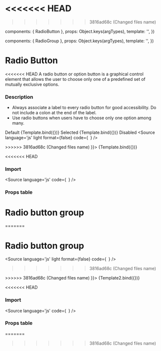 
<<<<<<< HEAD
=======
>>>>>>> 3816ad68c (Changed files name)

  components: { RadioButton },
  props:      Object.keys(argTypes),
  template:   '<RadioButton v-bind="$props" />',
})

  components: { RadioGroup },
  props:      Object.keys(argTypes),
  template:   '<RadioGroup v-bind="$props" />',
})

<Meta title="Components/Form/RadioButton" />

# Radio Button
<<<<<<< HEAD
A radio button or option button is a graphical control element that allows the user to choose only one of a predefined set of mutually exclusive options.

### Description

- Always associate a label to every radio button for good accessibility. Do not include a colon at the end of the label.
- Use radio buttons when users have to choose only one option among many.


<Canvas columns={2}>
  Default
  <Story
    name="Default"
    args={{
      label: 'Kubernetes',
      val: true,
    }}>
    {Template.bind({})}
  </Story>
  Selected
  <Story
    name="Selected"
    args={{
      label: 'Kubernetes',
      val: true,
      value: true
    }}>
    {Template.bind({})}
  </Story>
  Disabled
  <Story
    name="Disabled"
    args={{
      label: 'Kubernetes',
      val: true,
      disabled: true
=======

<Source
  language='js'
  light
  format={false}
  code={`
  `}
/>

<Canvas>
  <Story
    name="RadioButton"
    args={{
      label: 'Hello',
      val: 'false',
      value: 'true'
>>>>>>> 3816ad68c (Changed files name)
    }}>
    {Template.bind({})}
  </Story>
</Canvas>

<<<<<<< HEAD

### Import

<Source
  language='js'
  code={`
  `}
/>

### Props table

<ArgsTable of={RadioButton} />

# Radio button group



=======
<ArgsTable of={RadioButton} />

# Radio button group

<Source
  language='js'
  light
  format={false}
  code={`
  `}
/>

>>>>>>> 3816ad68c (Changed files name)
<Canvas>
  <Story
    name="RadioGroup"
    args={{
<<<<<<< HEAD
      name: 'RadioGroup',
      label: 'Choose one of the following theme',
      options: ["Custom", "Dark", "Light"],
      row: false
=======
      label: 'Hello',
      options: ["false", "true"],
      row: 'false'
>>>>>>> 3816ad68c (Changed files name)
    }}>
    {Template2.bind({})}
  </Story>
</Canvas>

<<<<<<< HEAD
### Import

<Source
  language='js'
  code={`
  `}
/>

### Props table

=======
>>>>>>> 3816ad68c (Changed files name)
<ArgsTable of={RadioGroup} />
